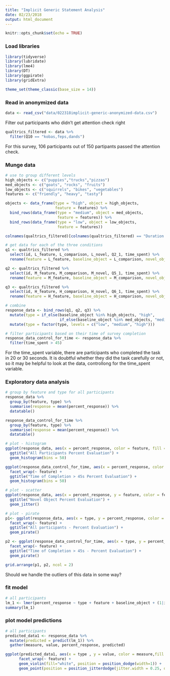 ```yaml
---
title: "Implicit Generic Statement Analysis"
date: 02/23/2018
output: html_document
---
```


```r
knitr::opts_chunk$set(echo = TRUE)
```

### Load libraries
```r
library(tidyverse)
library(lubridate)
library(lme4)
library(DT)
library(ggpirate)
library(gridExtra)

theme_set(theme_classic(base_size = 14))
```

### Read in anonymized data
```r
data <- read_csv("data/022318implicit-generic-anonymized-data.csv")
```

Filter out participants who didn't get attention check right
```r
qualtrics_filtered <- data %>%
  filter(Q10 == "kobas,feps,dands")
```
For this survey, 106 participants out of 150 partipants passed the attention check.


### Munge data
```r
# use to group different levels
high_objects <- c("puppies","trucks","pizzas")
med_objects <- c("goats", "rocks", "fruits")
low_objects <- c("squirrels", "bikes", "vegetables")
features <- c("friendly", "heavy", "tasty")

objects <- data_frame(type = "high", object = high_objects,
                      feature = features) %>%
  bind_rows(data_frame(type = "medium", object = med_objects,
                       feature = features)) %>%
  bind_rows(data_frame(type = "low", object = low_objects,
                       feature = features))
```

```r
colnames(qualtrics_filtered)[colnames(qualtrics_filtered) == "Duration (in seconds)"] <- "time_spent"

# get data for each of the three conditions
q1 <- qualtrics_filtered %>%
  select(id, L_feature, L_comparison, L_novel, Q2_1, time_spent) %>%
  rename(feature = L_feature, baseline_object = L_comparison, novel_object = L_novel, percent_response = Q2_1)

q2 <- qualtrics_filtered %>%
  select(id, M_feature, M_comparison, M_novel, Q5_1, time_spent) %>%
  rename(feature = M_feature, baseline_object = M_comparison, novel_object = M_novel,percent_response = Q5_1)

q3 <- qualtrics_filtered %>%
  select(id, H_feature, H_comparison, H_novel, Q6_1, time_spent) %>%
  rename(feature = H_feature, baseline_object = H_comparison, novel_object = H_novel, percent_response = Q6_1)

# combine
response_data <- bind_rows(q1, q2, q3) %>%
  mutate(type = if_else(baseline_object %in% high_objects, "high",
                        if_else(baseline_object %in% med_objects, "medium","low"))) %>%
  mutate(type = factor(type, levels = c("low", "medium", "high")))

# filter participants based on their time of survey completion
response_data_control_for_time <- response_data %>%
  filter(time_spent > 45)
```
For the time_spent variable, there are participants who completed the task in 20 or 30 seconds. It is doubtful whether they did the task carefully or not, so it may be helpful to look at the data, controllong for the time_spent variable.  

### Exploratory data analysis
```r
# group by feature and type for all participants
response_data %>%
  group_by(feature, type) %>%
  summarise(response = mean(percent_response)) %>%
  datatable()

response_data_control_for_time %>%
  group_by(feature, type) %>%
  summarise(response = mean(percent_response)) %>%
  datatable()

```


```r
# plot - histogram
ggplot(response_data, aes(x = percent_response, color = feature, fill = feature)) +   facet_wrap(~ feature) +
  ggtitle("All Participants Percent Evaluation") + 
  geom_histogram(bins = 50)

ggplot(response_data_control_for_time, aes(x = percent_response, color = feature, fill = feature)) + 
  facet_wrap(~ feature) +
  ggtitle("Time of Completion > 45s Percent Evaluation") + 
  geom_histogram(bins = 50)

# plot - scatter
ggplot(response_data, aes(x = percent_response, y = feature, color = feature, fill = feature)) +
  ggtitle("Novel Object Percent Evaluation") + 
  geom_jitter()
```


```r
# plot - pirate
p1<- ggplot(response_data, aes(x = type, y = percent_response, color = feature, fill = feature)) + 
  facet_wrap(~ feature) +
  ggtitle("All participants - Percent Evaluation") + 
  geom_pirate()

p2 <- ggplot(response_data_control_for_time, aes(x = type, y = percent_response, color = feature, fill = feature)) + 
  facet_wrap(~ feature) +
  ggtitle("Time of Completion > 45s - Percent Evaluation") + 
  geom_pirate()

grid.arrange(p1, p2, ncol = 2)

```


Should we handle the outliers of this data in some way?

### fit model
```r
# all participants
lm_1 <- lmer(percent_response ~ type + feature + baseline_object + (1|id), data = response_data)
summary(lm_1)
```

### plot model predictions
```r
# all participants
predicted_data1 <- response_data %>%
  mutate(predicted = predict(lm_1)) %>%
  gather(measure, value, percent_response, predicted)

ggplot(predicted_data1, aes(x = type , y = value, color = measure,fill = measure))  + 
      facet_wrap(~ feature) + 
      geom_violin(fill="white", position = position_dodge(width=1)) +
      geom_point(position = position_jitterdodge(jitter.width = 0.25, dodge.width=0.9), size = 0.7)

```